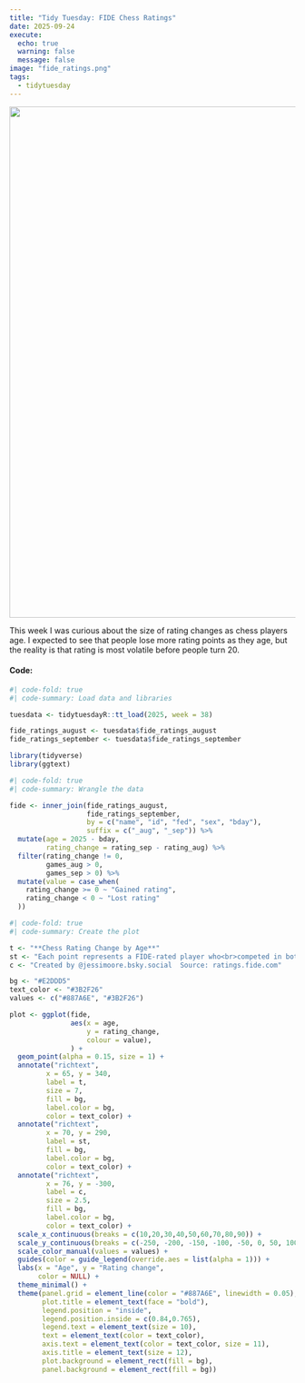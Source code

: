 ```yaml
---
title: "Tidy Tuesday: FIDE Chess Ratings"
date: 2025-09-24
execute:
  echo: true
  warning: false
  message: false
image: "fide_ratings.png"
tags: 
  - tidytuesday
---
```


![](fide_ratings.png){width="900"}

This week I was curious about the size of rating changes as chess players age. I expected to see that people lose more rating points as they age, but the reality is that rating is most volatile before people turn 20.

#### Code:

```r
#| code-fold: true
#| code-summary: Load data and libraries

tuesdata <- tidytuesdayR::tt_load(2025, week = 38)

fide_ratings_august <- tuesdata$fide_ratings_august
fide_ratings_september <- tuesdata$fide_ratings_september

library(tidyverse)
library(ggtext)
```

```r
#| code-fold: true
#| code-summary: Wrangle the data

fide <- inner_join(fide_ratings_august, 
                   fide_ratings_september,
                   by = c("name", "id", "fed", "sex", "bday"),
                   suffix = c("_aug", "_sep")) %>%
  mutate(age = 2025 - bday,
         rating_change = rating_sep - rating_aug) %>%
  filter(rating_change != 0,
         games_aug > 0,
         games_sep > 0) %>%
  mutate(value = case_when(
    rating_change >= 0 ~ "Gained rating",
    rating_change < 0 ~ "Lost rating"
  ))
```

```r
#| code-fold: true
#| code-summary: Create the plot

t <- "**Chess Rating Change by Age**"
st <- "Each point represents a FIDE-rated player who<br>competed in both August and September 2025."
c <- "Created by @jessimoore.bsky.social  Source: ratings.fide.com"

bg <- "#E2DDD5"
text_color <- "#3B2F26"
values <- c("#887A6E", "#3B2F26")

plot <- ggplot(fide,
               aes(x = age,
                   y = rating_change,
                   colour = value),
               ) +
  geom_point(alpha = 0.15, size = 1) +
  annotate("richtext",
         x = 65, y = 340,
         label = t,
         size = 7,
         fill = bg,
         label.color = bg,
         color = text_color) +
  annotate("richtext",
         x = 70, y = 290,
         label = st,
         fill = bg,
         label.color = bg,
         color = text_color) +
  annotate("richtext",
         x = 76, y = -300,
         label = c,
         size = 2.5,
         fill = bg,
         label.color = bg,
         color = text_color) +
  scale_x_continuous(breaks = c(10,20,30,40,50,60,70,80,90)) +
  scale_y_continuous(breaks = c(-250, -200, -150, -100, -50, 0, 50, 100, 150, 200, 250)) +
  scale_color_manual(values = values) +
  guides(color = guide_legend(override.aes = list(alpha = 1))) +
  labs(x = "Age", y = "Rating change",
       color = NULL) +
  theme_minimal() +
  theme(panel.grid = element_line(color = "#887A6E", linewidth = 0.05),
        plot.title = element_text(face = "bold"),
        legend.position = "inside",
        legend.position.inside = c(0.84,0.765),
        legend.text = element_text(size = 10),
        text = element_text(color = text_color),
        axis.text = element_text(color = text_color, size = 11),
        axis.title = element_text(size = 12),
        plot.background = element_rect(fill = bg),
        panel.background = element_rect(fill = bg))
```
